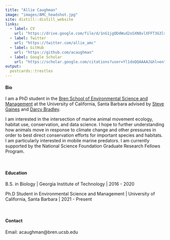```yaml
---
title: "Allie Caughman"
image: "images/AMC_headshot.jpg"
site: distill::distill_website
links:  
  - label: CV
    url: "https://drive.google.com/file/d/1nG1jgODdWud2oSXN8vlXFFT3G3lskEoy/view?usp=sharing"
  - label: Twitter
    url: "https://twitter.com/allie_amc"
  - label: GitHub
    url: "https://github.com/acaughman"
  - label: Google Scholar
    url: "https://scholar.google.com/citations?user=Yl1doQQAAAAJ&hl=en"
output:
  postcards::trestles
---
```


#### Bio

I am a PhD student in the [Bren School of Environmental Science and Management](https://bren.ucsb.edu/) at the University of California, Santa Barbara advised by [Steve Gaines](https://bren.ucsb.edu/people/steve-gaines) and [Darcy Bradley](https://www.darcybradley.com/). 

I am interested in the intersection of marine animal movement ecology, habitat use, conservation, and data science. I hope to further understanding how animals move in response to climate change and other pressures in order to best direct conservation efforts for important species and habitats. I am particularly interested in mobile marine predators. I am currently supported by the National Science Foundation Graduate Research Fellows Program.

&nbsp;



#### Education

B.S. in Biology | Georgia Institute of Technology | 2016 - 2020

Ph.D Student in Environmental Science and Management | University of California, Santa Barbara | 2021 - Present

&nbsp;

#### Contact

Email: acaughman@bren.ucsb.edu

